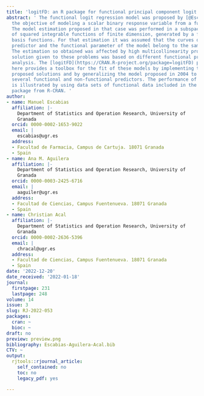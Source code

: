```yaml
---
title: 'logitFD: an R package for functional principal component logit regression'
abstract: ' The functional logit regression model was proposed by [@Escabias04] with
  the objective of modeling a scalar binary response variable from a functional predictor.
  The model estimation proposed in that case was performed in a subspace of $L^2(T)$
  of squared integrable functions of finite dimension, generated by a finite set of
  basis functions. For that estimation it was assumed that the curves of the functional
  predictor and the functional parameter of the model belong to the same finite subspace.
  The estimation so obtained was affected by high multicollinearity problems and the
  solution given to these problems was based on different functional principal component
  analysis. The [logitFD](https://CRAN.R-project.org/package=logitFD) package introduced
  here provides a toolbox for the fit of these models by implementing the different
  proposed solutions and by generalizing the model proposed in 2004 to the case of
  several functional and non-functional predictors. The performance of the functions
  is illustrated by using data sets of functional data included in the [fda.usc](https://CRAN.R-project.org/package=fda.usc)
  package from R-CRAN. '
author:
- name: Manuel Escabias
  affiliation: |-
    Department of Statistics and Operation Research, University of
    Granada
  orcid: 0000-0002-1653-9022
  email: |
    escabias@ugr.es
  address:
  - Facultad de Farmacia, Campus de Cartuja. 18071 Granada
  - Spain
- name: Ana M. Aguilera
  affiliation: |-
    Department of Statistics and Operation Research, University of
    Granada
  orcid: 0000-0003-2425-6716
  email: |
    aaguiler@ugr.es
  address:
  - Facultad de Ciencias, Campus Fuentenueva. 18071 Granada
  - Spain
- name: Christian Acal
  affiliation: |-
    Department of Statistics and Operation Research, University of
    Granada
  orcid: 0000-0002-2636-5396
  email: |
    chracal@ugr.es
  address:
  - Facultad de Ciencias, Campus Fuentenueva. 18071 Granada
  - Spain
date: '2022-12-20'
date_received: '2022-01-18'
journal:
  firstpage: 231
  lastpage: 248
volume: 14
issue: 3
slug: RJ-2022-053
packages:
  cran: ~
  bioc: ~
draft: no
preview: preview.png
bibliography: Escabias-Aguilera-Acal.bib
CTV: ~
output:
  rjtools::rjournal_article:
    self_contained: no
    toc: no
    legacy_pdf: yes

---
```

